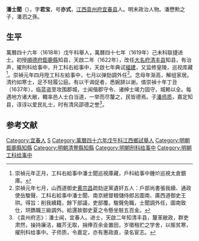 '''潘士聞'''（{{bd|1580年||1664年||}}），字'''君宝'''，号'''亦式'''，[[江西|江西]][[袁州府|袁州府]][[宜春县|宜春县]]人。明末政治人物。潘懋勲之子，潘泗之孫。

==生平==
萬曆四十六年（1618年）戊午科舉人，萬曆四十七年（1619年）己未科联捷进士。初授[[順德府|順德府]][[鉅鹿縣|鉅鹿縣]]知县，天啟二年（1622年），改任[[大名府|大名府]][[清丰县|清丰县]]知县，有治声，擢刑科给事中，升工科右給事中，天啟七年典试[[福建|福建]]，又监修皇陵，巡视库藏<ref>崇禎元年正月，工科右給事中潘士聞巡視庫藏，戶科給事中鍾炌巡視太倉銀庫。</ref>。崇禎元年四月陞工科左給事中，七月以弹劾調外任<ref>崇禎元年七月，山西道御史[[黄宗昌|黄宗昌]]疏劾逆黨遺奸五人：戶部尚書張我續、通政使岳駿聲、工科右給事中潘士聞、南京總督粮儲侍郎呂圖南、廣西道御史王珙。得旨：削我續籍，餘下部議，吏部覆。駿聲免職，士聞調外任，圖南致仕，珙鐫職三級調外。給還故御史夏之令懸坐賍五百金。</ref>。念母年渐高，解组家居。清约如寒士，足不轻履公庭。有以干谒促者，悉婉辞以谢。值崇禎十年丁丑（1637年），临蓝盗至攻围郡城，士闻偕郡守令、诸绅士竭力固守，城赖以全。每遇地方诸大敝，輙率邑人士白当道，一举而尽釐之，民皆德焉。子[[潘师质|潘师质]]，嘉定知县，谆谆以爱民礼士，时有清风邵德之誉<ref>《袁州府志》：潘士闻，宜春人。进士，天啟二年知清丰县，釐革敝政，群吏肃然，操持廉洁，纎芥无取，捐俸百余金置田，岁徵租贮之学舍，以赈贫寒，擢刑科给事中。子师质，令嘉定，亦有惠政直，录名宦志。</ref>。

==参考文献==
{{reflist}}

{{萬曆四十七年己未科殿試金榜}}

{{Authority control}}

{{DEFAULTSORT:Pan潘}}

[[Category:宜春人|Category:宜春人]]
[[Category:潘姓|S]]
[[Category:萬曆四十六年戊午科江西鄉試舉人|Category:萬曆四十六年戊午科江西鄉試舉人]]
[[Category:明朝鉅鹿縣知縣|Category:明朝鉅鹿縣知縣]]
[[Category:明朝清豐縣知縣|Category:明朝清豐縣知縣]]
[[Category:明朝刑科给事中|Category:明朝刑科给事中]]
[[Category:明朝工科给事中|Category:明朝工科给事中]]